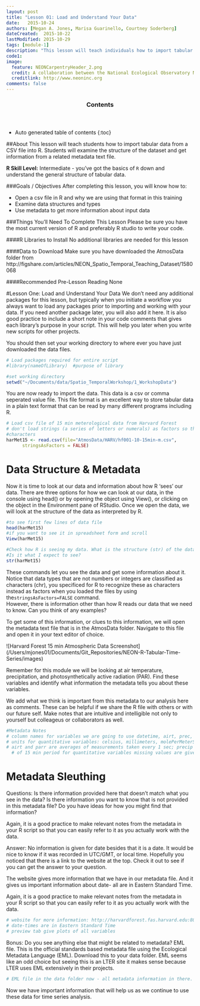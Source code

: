 ```yaml
---
layout: post
title: "Lesson 01: Load and Understand Your Data"
date:   2015-10-24
authors: [Megan A. Jones, Marisa Guarinello, Courtney Soderberg]
dateCreated:  2015-10-22
lastModified: 2015-10-29
tags: [module-1]
description: "This lesson will teach individuals how to import tabular data from a CSV file into R. Students will examine the structure of the dataset and get information from a related metadata text file."
code1: 
image:
  feature: NEONCarpentryHeader_2.png
  credit: A collaboration between the National Ecological Observatory Network (NEON) and Data Carpentry
  creditlink: http://www.neoninc.org
comments: false
---
```


<section id="table-of-contents" class="toc">
  <header>
    <h3>Contents</h3>
  </header>
<div id="drawer" markdown="1">
*  Auto generated table of contents
{:toc}
</div>
</section><!-- /#table-of-contents -->

##About
This lesson will teach students how to import tabular data from a CSV file into
R. Students will examine the structure of the dataset and get information from a
related metadata text file.

<div id=“objectives” markdown=“1”>

**R Skill Level:** Intermediate - you've got the basics of `R` down and 
understand the general structure of tabular data.

###Goals / Objectives
After completing this lesson, you will know how to:

 * Open a csv file in R and why we are using that format in this training
 * Examine data structures and types
 * Use metadata to get more information about input data


###Things You'll Need To Complete This Lesson
Please be sure you have the most current version of R and preferably
R studio to write your code.

####R Libraries to Install
No additional libraries are needed for this lesson

####Data to Download
Make sure you have downloaded the AtmosData folder from
http://figshare.com/articles/NEON_Spatio_Temporal_Teaching_Dataset/1580068

####Recommended Pre-Lesson Reading
None

<div id=“objectives” markdown=“1”>

#Lesson One: Load and Understand Your Data
We don't need any additional packages for this lesson, but typically when you 
initiate a workflow you always want to load any packages prior to importing and
working with your data. If you need another package later, you will also add it
here. It is also good practice to include a short note in your code comments 
that gives each library's purpose in your script. This will help you later when
you write new scripts for other projects.

You should then set your working directory to  where ever you have just
downloaded the data files.

```r
# Load packages required for entire script
#library(nameOfLibrary)  #purpose of library

#set working directory
setwd("~/Documents/data/Spatio_TemporalWorkshop/1_WorkshopData")
```

You are now ready to import the data.  This data is a csv or comma seperated
value file.  This file format is an excellent way to store tabular data in a
plain text format that can be read by many different programs including R.  
```r
# Load csv file of 15 min meterological data from Harvard Forest
# don't load strings (a series of letters or numerals) as factors so they remain
#characters
harMet15 <- read.csv(file="AtmosData/HARV/hf001-10-15min-m.csv",
      stringsAsFactors = FALSE)
```

# Data Structure & Metadata
Now it is time to look at our data and information about how R 'sees' our data.
There are three options for how we can look at our data, in the console using 
head() or by opening the object using View(), or clicking on the object in the 
Environment pane of RStudio. Once we open the data, we will look at the 
structure of the data as interpreted by R.

```r
#to see first few lines of data file
head(harMet15)
#if you want to see it in spreadsheet form and scroll
View(harMet15)

#Check how R is seeing my data. What is the structure (str) of the data? 
#Is it what I expect to see?  
str(harMet15)

```

These commands let you see the data and get some information about it. Notice
that data types that are not numbers or integers are classified as characters 
(chr), you specificed for R to recognize these as characters instead as factors
when you loaded the files by using the`stringsAsFactors=FALSE` command.  
However, there is information other than how R reads our data that we need to 
know. Can you think of any examples? 

To get some of this information, or clues to this information, we will open the
metadata text file that is in the AtmosData folder. Navigate to this file and 
open it in your text editor of choice.

![Harvard Forest 15 min Atmospheric Data Screenshot] (/Users/mjones01/Documents/Git_Repositories/NEON-R-Tabular-Time-Series/images)

Remember for this module we will be looking at air temperature, precipitation, 
and photosynthetically active radiation (PAR). Find these variables and 
identify what information the metadata tells you about these variables. 

We add what we think is important from this metadata to our analysis here as 
comments. These can be helpful if we share the R file with others or with 
our future self. Make notes that are intuitive and intelligible not only to 
yourself but colleageus or collaborators as well.

```r
#Metadata Notes
# column names for variables we are going to use datetime, airt, prec, parr 
# units for quantitative variables: celsius, millimeters, molePerMeterSquared
# airt and parr are averages of measurements taken every 1 sec; precip is total 
  # of 15 min period for quantitative variables missing values are given as NA
```

# Metadata Sleuthing
Questions: Is there information provided here that doesn't match what you see in
the data? Is there information you want to know that is not provided in this 
metadata file? Do you have ideas for how you might find that information?

Again, it is a good practice to make relevant notes from the metadata in your R
script so that you can easily refer to it as you actually work with the data.

Answer: No information is given for date besides that it is a date. It would be 
nice to know if it was recorded in UTC/GMT, or local time. Hopefully you noticed
that there is a link to the website at the top. Check it out to see if you can 
get the answer to your question.

The website gives more information that we have in our metadata file. And it 
gives us important information about date- all are in Eastern Standard Time.

Again, it is a good practice to make relevant notes from the metadata in your R 
script so that you can easily refer to it as you actually work with the data.

```r
# website for more information: http://harvardforest.fas.harvard.edu:8080/exist/apps/datasets/showData.html?id=hf001
# date-times are in Eastern Standard Time
# preview tab give plots of all variables
```

Bonus: Do you see anything else that might be related to metadata? EML file. 
This is the official standards based metadata file using the Ecological Metadata
Language (EML). Download this to your data folder. EML seems like an odd choice
but seeing this is an LTER site it makes sense because LTER uses EML extensively
in their projects.

```r
# EML file in the data folder now - all metadata information in there.
```

Now we have important information that will help us as we continue to use these
data for time series analysis.
